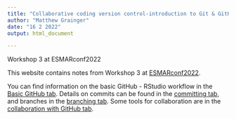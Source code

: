 ```yaml
---
title: "Collaborative coding version control-introduction to Git & GitHub"
author: "Matthew Grainger"
date: "16 2 2022"
output: html_document

---
```


Workshop 3 at ESMARconf2022

This website contains notes from Workshop 3 at [ESMARconf2022](https://esmarconf.github.io/).

You can find information on the basic GitHub - RStudio workflow in the [Basic GitHub tab](https://drmattg.github.io/Workshop-3-Collaborative-coding-version-control-introduction-to-Git-GitHub/basic_github.html). Details on commits can be found in the [committing tab](https://drmattg.github.io/Workshop-3-Collaborative-coding-version-control-introduction-to-Git-GitHub/commit_github.html), and branches in the  [branching tab](https://drmattg.github.io/Workshop-3-Collaborative-coding-version-control-introduction-to-Git-GitHub/branch_github.html). Some tools for collaboration are in the  [collaboration with GitHub tab](https://drmattg.github.io/Workshop-3-Collaborative-coding-version-control-introduction-to-Git-GitHub/collab_github.html).



